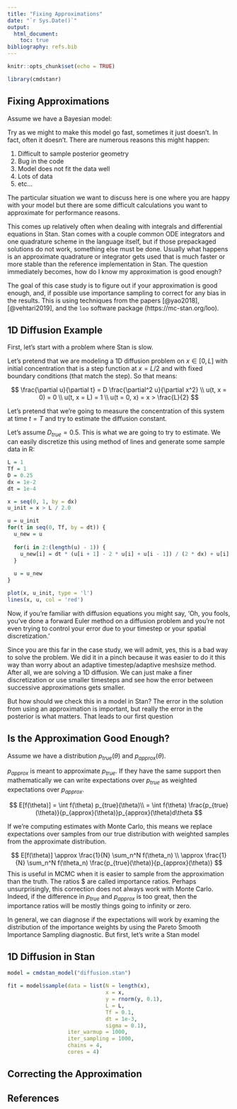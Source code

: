 ```yaml
---
title: "Fixing Approximations"
date: "`r Sys.Date()`"
output: 
  html_document:
    toc: true
bibliography: refs.bib
---
```


```r
knitr::opts_chunk$set(echo = TRUE)

library(cmdstanr)
```

## Fixing Approximations

Assume we have a Bayesian model:

\begin{equation}
p(\theta \mid x) \propto p(x \mid \theta) p(\theta)
\end{equation}

Try as we might to make this model go fast, sometimes it just doesn't. In fact,
often it doesn't. There are numerous reasons this might happen:

  1. Difficult to sample posterior geometry
  2. Bug in the code
  3. Model does not fit the data well
  4. Lots of data
  5. etc...

The particular situation we want to discuss here is one where you are happy
with your model but there are some difficult calculations you want to
approximate for performance reasons.

This comes up relatively often when dealing with integrals and differential
equations in Stan. Stan comes with a couple common ODE integrators and one
quadrature scheme in the language itself, but if those prepackaged solutions
do not work, something else must be done. Usually what happens is an approximate
quadrature or integrator gets used that is much faster or more stable than the
reference implementation in Stan. The question immediately becomes, how do
I know my approximation is good enough?

The goal of this case study is to figure out if your approximation is good
enough, and, if possible use importance sampling to correct for any bias in
the results. This is using techniques from the papers
[@yao2018], [@vehtari2019], and
the `loo` software package (https://mc-stan.org/loo).

## 1D Diffusion Example

First, let's start with a problem where Stan is slow.

Let's pretend that we are modeling a 1D diffusion problem on $x \in [0, L]$ with
initial concentration that is a step function at $x = L / 2$ and with fixed
boundary conditions (that match the step). So that means:

$$
\frac{\partial u}{\partial t} = D \frac{\partial^2 u}{\partial x^2} \\
u(t, x = 0) = 0 \\
u(t, x = L) = 1 \\
u(t = 0, x) = x > \frac{L}{2}
$$

Let's pretend that we're going to measure the concentration of this system at
time $t = T$ and try to estimate the diffusion constant.

Let's assume $D_{true} = 0.5$. This is what we are going to try to estimate.
We can easily discretize this using method of lines and generate some sample
data in R:

```r
L = 1
Tf = 1
D = 0.25
dx = 1e-2
dt = 1e-4

x = seq(0, 1, by = dx)
u_init = x > L / 2.0

u = u_init
for(t in seq(0, Tf, by = dt)) {
  u_new = u
  
  for(i in 2:(length(u) - 1)) {
    u_new[i] = dt * (u[i + 1] - 2 * u[i] + u[i - 1]) / (2 * dx) + u[i]
  }
  
  u = u_new
}

plot(x, u_init, type = 'l')
lines(x, u, col = 'red')
```

Now, if you're familiar with diffusion equations you might say, 'Oh, you
fools, you've done a forward Euler method on a diffusion problem and you're
not even trying to control your error due to your timestep or your spatial
discretization.'

Since you are this far in the case study, we will admit, yes, this is a bad way
to solve the problem. We did it in a pinch because it was easier to do it
this way than worry about an adaptive timestep/adaptive meshsize method.
After all, we are solving a 1D diffusion. We can just make a finer
discretization or use smaller timesteps and see how the error between successive
approximations gets smaller.

But how should we check this in a model in Stan? The error in the solution from
using an approximation is important, but really the error in the posterior is
what matters. That leads to our first question

## Is the Approximation Good Enough?

Assume we have a distribution $p_{true}(\theta)$ and $p_{approx}(\theta)$.

$p_{approx}$ is meant to approximate $p_{true}$. If they have the same support
then mathematically we can write expectations over $p_{true}$ as weighted
expectations over $p_{approx}$.

$$
E[f(\theta)] = \int f(\theta) p_{true}(\theta)\\
 = \int f(\theta) \frac{p_{true}(\theta)}{p_{approx}(\theta)}p_{approx}(\theta)d\theta
$$

If we're computing estimates with Monte Carlo, this means we replace
expectations over samples from our true distribution with weighted samples from
the approximate distribution.

$$
E[f(\theta)] \approx \frac{1}{N} \sum_n^N f(\theta_n) \\
\approx \frac{1}{N} \sum_n^N f(\theta_n) \frac{p_{true}(\theta)}{p_{approx}(\theta)}
$$
This is useful in MCMC when it is easier to sample from the approximation
than the truth. The ratios $\frac{p_{true}}{p_{approx}} are called importance
ratios. Perhaps unsurprisingly, this correction does not always work with
Monte Carlo. Indeed, if the difference in $p_{true}$ and $p_{approx}$ is too
great, then the importance ratios will be mostly things going to infinity or
zero.

In general, we can diagnose if the expectations will work by examing the
distribution of the importance weights by using the Pareto Smooth Importance
Sampling diagnostic. But first, let's write a Stan model

## 1D Diffusion in Stan

```r
model = cmdstan_model("diffusion.stan")

fit = model$sample(data = list(N = length(x),
                               x = x,
                               y = rnorm(y, 0.1),
                               L = L,
                               Tf = 0.1,
                               dt = 1e-3,
                               sigma = 0.1),
                   iter_warmup = 1000,
                   iter_sampling = 1000,
                   chains = 4,
                   cores = 4)
```


## Correcting the Approximation


## References

